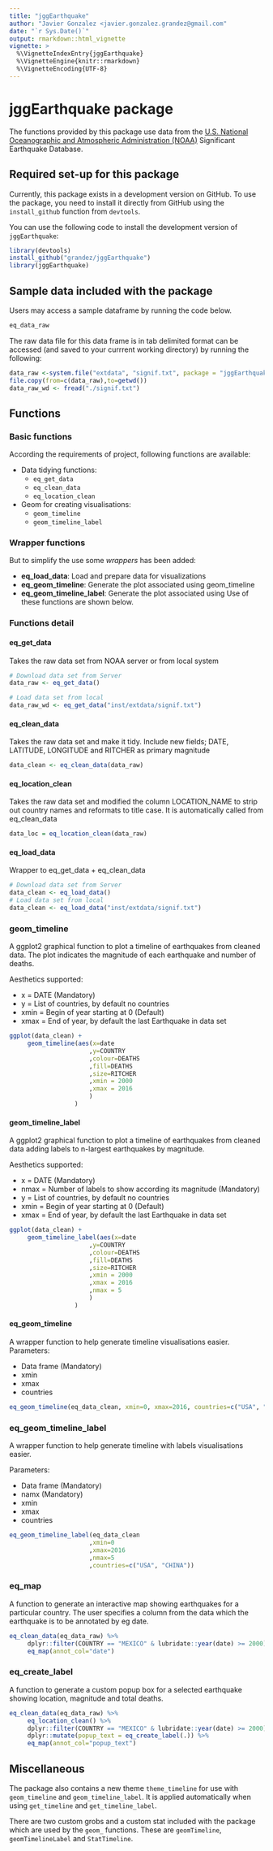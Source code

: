 ```yaml
---
title: "jggEarthquake"
author: "Javier Gonzalez <javier.gonzalez.grandez@gmail.com"
date: "`r Sys.Date()`"
output: rmarkdown::html_vignette
vignette: >
  %\VignetteIndexEntry{jggEarthquake}
  %\VignetteEngine{knitr::rmarkdown}
  %\VignetteEncoding{UTF-8}
---
```


# jggEarthquake package

The functions provided by this package use data from the [U.S. National Oceanographic and Atmospheric Administration (NOAA)](https://www.ngdc.noaa.gov/nndc/struts/form?t=101650&s=1&d=1) Significant Earthquake Database. 

## Required set-up for this package

Currently, this package exists in a development version on GitHub. To use the package, you need to install it directly from GitHub using the `install_github` function from `devtools`. 

You can use the following code to install the development version of `jggEarthquake`: 

```R
library(devtools)
install_github("grandez/jggEarthquake")
library(jggEarthquake)
```

[//]: # (In addition the following libraries are required:)

[//]: # (```R              )
[//]: # (library(tidyr)    )
[//]: # (library(dplyr)    )
[//]: # (library(lubridate))
[//]: # (library(stringr)  )
[//]: # (library(grid)     )
[//]: # (library(ggplot2)  )
[//]: # (library(leaflet)  )
[//]: # (```               )

## Sample data included with the package

Users may access a sample dataframe by running the code below. 

```R
eq_data_raw
```

The raw data file for this data frame is in tab delimited format can be accessed (and saved to your currrent working directory) by running the following:

```R
data_raw <-system.file("extdata", "signif.txt", package = "jggEarthquake")
file.copy(from=c(data_raw),to=getwd())
data_raw_wd <- fread("./signif.txt")
```
## Functions

### Basic functions

According the requirements of project, following functions are available:

* Data tidying functions:
     + `eq_get_data`
     + `eq_clean_data`
     + `eq_location_clean`
* Geom for creating visualisations:
     + `geom_timeline`
     + `geom_timeline_label`

### Wrapper functions

But to simplify the use some *wrappers* has been added:

* **eq_load_data**: Load and prepare data for visualizations
* **eq_geom_timeline**: Generate the plot associated using geom_timeline
* **eq_geom_timeline_label**: Generate the plot associated using 
Use of these functions are shown below.

### Functions detail

#### eq_get_data

Takes the raw data set from NOAA server or from local system

```R
# Download data set from Server
data_raw <- eq_get_data()

# Load data set from local
data_raw_wd <- eq_get_data("inst/extdata/signif.txt")

```

#### eq_clean_data

Takes the raw data set and make it tidy.
Include new fields; DATE, LATITUDE, LONGITUDE and RITCHER as primary magnitude

```R
data_clean <- eq_clean_data(data_raw)

```

#### eq_location_clean

Takes the raw data set and modified the column LOCATION_NAME to strip out country names and reformats to title case. 
It is automatically called from eq_clean_data

```R
data_loc = eq_location_clean(data_raw)

````

#### eq_load_data

Wrapper to eq_get_data + eq_clean_data

```R
# Download data set from Server
data_clean <- eq_load_data()
# Load data set from local
data_clean <- eq_load_data("inst/extdata/signif.txt")

```

### geom_timeline

A ggplot2 graphical function to plot a timeline of earthquakes from cleaned data. The plot indicates the magnitude of each earthquake and number of deaths.

Aesthetics supported:

* x    = DATE (Mandatory)
* y    = List of countries, by default no countries
* xmin = Begin of year starting at 0 (Default)
* xmax = End of year, by default the last Earthquake in data set

```R
ggplot(data_clean) +
     geom_timeline(aes(x=date
                      ,y=COUNTRY
                      ,colour=DEATHS
                      ,fill=DEATHS
                      ,size=RITCHER
                      ,xmin = 2000
                      ,xmax = 2016
                      )
                  )
```

#### geom_timeline_label

A ggplot2 graphical function to plot a timeline of earthquakes from cleaned data adding labels to n-largest earthquakes by magnitude.

Aesthetics supported:

* x    = DATE (Mandatory)
* nmax = Number of labels to show according its magnitude (Mandatory)
* y    = List of countries, by default no countries
* xmin = Begin of year starting at 0 (Default)
* xmax = End of year, by default the last Earthquake in data set


```R
ggplot(data_clean) +
     geom_timeline_label(aes(x=date
                      ,y=COUNTRY
                      ,colour=DEATHS
                      ,fill=DEATHS
                      ,size=RITCHER
                      ,xmin = 2000
                      ,xmax = 2016
                      ,nmax = 5
                      )
                  )
```

#### eq_geom_timeline

A wrapper function to help generate timeline visualisations easier.
Parameters:

* Data frame (Mandatory)
* xmin 
* xmax
* countries

```R
eq_geom_timeline(eq_data_clean, xmin=0, xmax=2016, countries=c("USA", "CHINA"))
```

### eq_geom_timeline_label

A wrapper function to help generate timeline with labels visualisations easier.

Parameters:

* Data frame (Mandatory)
* namx (Mandatory)
* xmin 
* xmax
* countries

```R
eq_geom_timeline_label(eq_data_clean
                      ,xmin=0
                      ,xmax=2016
                      ,nmax=5
                      ,countries=c("USA", "CHINA"))
```

### eq_map

A function to generate an interactive map showing earthquakes for a particular country. The user specifies a column from the data which the earthquake is to be annotated by eg date.

```R
eq_clean_data(eq_data_raw) %>% 
     dplyr::filter(COUNTRY == "MEXICO" & lubridate::year(date) >= 2000) %>% 
     eq_map(annot_col="date")
```

### eq_create_label

A function to generate a custom popup box for a selected earthquake showing location, magnitude and total deaths.

```R
eq_clean_data(eq_data_raw) %>% 
     eq_location_clean() %>% 
     dplyr::filter(COUNTRY == "MEXICO" & lubridate::year(date) >= 2000) %>% 
     dplyr::mutate(popup_text = eq_create_label(.)) %>% 
     eq_map(annot_col="popup_text")
```

## Miscellaneous

The package also contains a new theme `theme_timeline` for use with `geom_timeline` and `geom_timeline_label`. It is applied automatically when using `get_timeline` and `get_timeline_label`.

There are two custom grobs and a custom stat included with the package which are used by the `geom_` functions. These are `geomTimeline`, `geomTimelineLabel` and `StatTimeline`.


